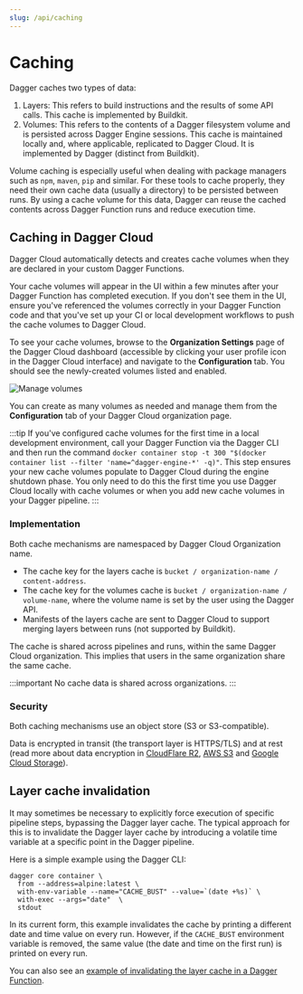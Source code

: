 ```yaml
---
slug: /api/caching
---
```


# Caching

Dagger caches two types of data:

1. Layers: This refers to build instructions and the results of some API calls. This cache is implemented by Buildkit.
2. Volumes: This refers to the contents of a Dagger filesystem volume and is persisted across Dagger Engine sessions. This cache is maintained locally and, where applicable, replicated to Dagger Cloud. It is implemented by Dagger (distinct from Buildkit).

Volume caching is especially useful when dealing with package managers such as `npm`, `maven`, `pip` and similar. For these tools to cache properly, they need their own cache data (usually a directory) to be persisted between runs. By using a cache volume for this data, Dagger can reuse the cached contents across Dagger Function runs and reduce execution time.

## Caching in Dagger Cloud

Dagger Cloud automatically detects and creates cache volumes when they are declared in your custom Dagger Functions.

Your cache volumes will appear in the UI within a few minutes after your Dagger Function has completed execution. If you don't see them in the UI, ensure you've referenced the volumes correctly in your Dagger Function code and that you've set up your CI or local development workflows to push the cache volumes to Dagger Cloud.

To see your cache volumes, browse to the **Organization Settings** page of the Dagger Cloud dashboard (accessible by clicking your user profile icon in the Dagger Cloud interface) and navigate to the **Configuration** tab. You should see the newly-created volumes listed and enabled.

![Manage volumes](/img/current_docs/api/manage-volumes.png)

You can create as many volumes as needed and manage them from the **Configuration** tab of your Dagger Cloud organization page.

:::tip
If you've configured cache volumes for the first time in a local development environment, call your Dagger Function via the Dagger CLI and then run the command `docker container stop -t 300 "$(docker container list --filter 'name=^dagger-engine-*' -q)"`. This step ensures your new cache volumes populate to Dagger Cloud during the engine shutdown phase. You only need to do this the first time you use Dagger Cloud locally with cache volumes or when you add new cache volumes in your Dagger pipeline.
:::

### Implementation

Both cache mechanisms are namespaced by Dagger Cloud Organization name.
- The cache key for the layers cache is `bucket / organization-name / content-address`.
- The cache key for the volumes cache is `bucket / organization-name / volume-name`, where the volume name is set by the user using the Dagger API.
- Manifests of the layers cache are sent to Dagger Cloud to support merging layers between runs (not supported by Buildkit).

The cache is shared across pipelines and runs, within the same Dagger Cloud organization. This implies that users in the same organization share the same cache.

:::important
No cache data is shared across organizations.
:::

### Security

Both caching mechanisms use an object store (S3 or S3-compatible).

Data is encrypted in transit (the transport layer is HTTPS/TLS) and at rest (read more about data encryption in [CloudFlare R2](https://developers.cloudflare.com/r2/reference/data-security/), [AWS S3](https://docs.aws.amazon.com/AmazonS3/latest/userguide/access-bucket-intro.html) and [Google Cloud Storage](https://cloud.google.com/docs/security/encryption/default-encryption)).

## Layer cache invalidation

It may sometimes be necessary to explicitly force execution of specific pipeline steps, bypassing the Dagger layer cache. The typical approach for this is to invalidate the Dagger layer cache by introducing a volatile time variable at a specific point in the Dagger pipeline.

Here is a simple example using the Dagger CLI:

```shell
dagger core container \
  from --address=alpine:latest \
  with-env-variable --name="CACHE_BUST" --value=`(date +%s)` \
  with-exec --args="date"  \
  stdout
```

In its current form, this example invalidates the cache by printing a different date and time value on every run. However, if the `CACHE_BUST` environment variable is removed, the same value (the date and time on the first run) is printed on every run.

You can also see an [example of invalidating the layer cache in a Dagger Function](../cookbook/cookbook.mdx#invalidate-cache).
